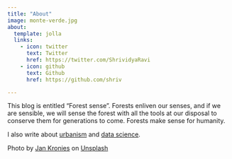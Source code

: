 ```yaml
---
title: "About"
image: monte-verde.jpg
about:
  template: jolla
  links:
    - icon: twitter
      text: Twitter
      href: https://twitter.com/ShrividyaRavi
    - icon: github
      text: Github
      href: https://github.com/shriv

---
```


This blog is entitled "Forest sense". Forests enliven our senses, and if we are sensible, we will sense the forest with all the tools at our disposal to conserve them for generations to come. Forests make sense for humanity. 

I also write about [urbanism](https://shriv.github.io/e-flaneur/) and [data science](https://shriv-portfolio.netlify.app/). 

Photo by <a href="https://unsplash.com/@jankronies?utm_content=creditCopyText&utm_medium=referral&utm_source=unsplash">Jan Kronies</a> on <a href="https://unsplash.com/photos/green-and-black-trees-at-daytime-K-x7h4NXtAY?utm_content=creditCopyText&utm_medium=referral&utm_source=unsplash">Unsplash</a>
  